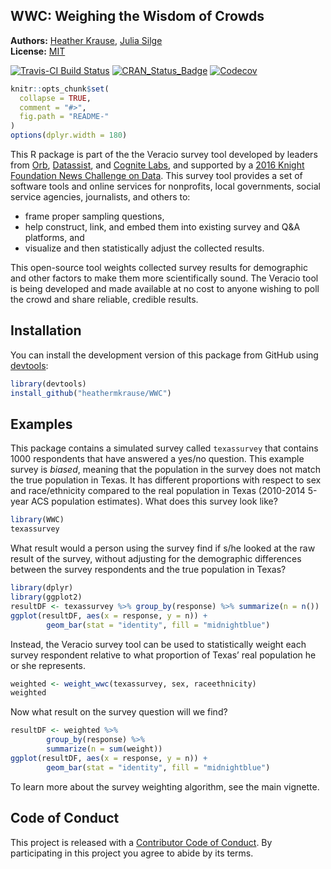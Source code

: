 <!-- README.md is generated from README.Rmd. Please edit that file -->

WWC: Weighing the Wisdom of Crowds
----------------------------------

**Authors:** [Heather Krause](http://idatassist.com/), [Julia Silge](http://juliasilge.com/)<br/>
**License:** [MIT](https://opensource.org/licenses/MIT)

[![Travis-CI Build Status](https://travis-ci.org/heathermkrause/WWC.svg?branch=master)](https://travis-ci.org/heathermkrause/WWC)
[![CRAN_Status_Badge](http://www.r-pkg.org/badges/version/WWC)](https://cran.r-project.org/package=WWC)
[![Codecov](https://codecov.io/gh/heathermkrause/WWC/branch/master/graph/badge.svg)](https://codecov.io/gh/heathermkrause/WWC)



```r
knitr::opts_chunk$set(
  collapse = TRUE,
  comment = "#>",
  fig.path = "README-"
)
options(dplyr.width = 180)
```

This R package is part of the the Veracio survey tool developed by leaders from [Orb](http://www.orbmedia.org/), [Datassist](http://idatassist.com/), and [Cognite Labs](http://www.cognitelabs.com/), and supported by a [2016 Knight Foundation News Challenge on Data](http://idatassist.com/knight/). This survey tool provides a set of software tools and online services for nonprofits, local governments, social service agencies, journalists, and others to:

- frame proper sampling questions,
- help construct, link, and embed them into existing survey and Q&A platforms, and 
- visualize and then statistically adjust the collected results.

This open-source tool weights collected survey results for demographic and other factors to make them more scientifically sound. The Veracio tool is being developed and made available at no cost to anyone wishing to poll the crowd and share reliable, credible results.

## Installation

You can install the development version of this package from GitHub using [devtools](https://github.com/hadley/devtools):

```r
library(devtools)
install_github("heathermkrause/WWC")
```

## Examples

This package contains a simulated survey called `texassurvey` that contains 1000 respondents that have answered a yes/no question. This example survey is *biased*, meaning that the population in the survey does not match the true population in Texas. It has different proportions with respect to sex and race/ethnicity compared to the real population in Texas (2010-2014 5-year ACS population estimates). What does this survey look like?

```r
library(WWC)
texassurvey
```

What result would a person using the survey find if s/he looked at the raw result of the survey, without adjusting for the demographic differences between the survey respondents and the true population in Texas?

```r
library(dplyr)
library(ggplot2)
resultDF <- texassurvey %>% group_by(response) %>% summarize(n = n())
ggplot(resultDF, aes(x = response, y = n)) +
        geom_bar(stat = "identity", fill = "midnightblue")
```

Instead, the Veracio survey tool can be used to statistically weight each survey respondent relative to what proportion of Texas' real population he or she represents.

```r
weighted <- weight_wwc(texassurvey, sex, raceethnicity)
weighted
```

Now what result on the survey question will we find?

```r
resultDF <- weighted %>% 
        group_by(response) %>% 
        summarize(n = sum(weight))
ggplot(resultDF, aes(x = response, y = n)) +
        geom_bar(stat = "identity", fill = "midnightblue")
```

To learn more about the survey weighting algorithm, see the main vignette.

## Code of Conduct

This project is released with a [Contributor Code of Conduct](CONDUCT.md). By participating in this project you agree to abide by its terms.
